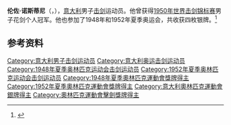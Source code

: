 '''伦佐·诺斯蒂尼'''（{{lang-it|Renzo Nostini}}，{{bd|1914年|5月27日|2005年|10月1日|}}），[[意大利|意大利]]男子[[击剑|击剑]]运动员。他曾获得[[1950年世界击剑锦标赛|1950年世界击剑锦标赛]]男子花剑个人冠军。他也参加了1948年和1952年夏季奥运会，共收获四枚银牌。<ref>{{Cite web|title=Renzo NOSTINI|url=https://www.olympic.org/renzo-nostini|accessdate=2021-03-08|date=2021-03-08|work=International Olympic Committee|language=en}}</ref>

== 参考资料 ==
{{reflist}}

{{世界击剑锦标赛男子花剑个人冠军}}

{{Authority control}}
{{DEFAULTSORT:Nostini, Renzo}}
[[Category:意大利男子击剑运动员|Category:意大利男子击剑运动员]]
[[Category:意大利奥运击剑运动员|Category:意大利奥运击剑运动员]]
[[Category:1948年夏季奥林匹克运动会击剑运动员|Category:1948年夏季奥林匹克运动会击剑运动员]]
[[Category:1952年夏季奥林匹克运动会击剑运动员|Category:1952年夏季奥林匹克运动会击剑运动员]]
[[Category:1948年夏季奧林匹克運動會獎牌得主|Category:1948年夏季奧林匹克運動會獎牌得主]]
[[Category:1952年夏季奧林匹克運動會獎牌得主|Category:1952年夏季奧林匹克運動會獎牌得主]]
[[Category:意大利奧林匹克運動會銀牌得主|Category:意大利奧林匹克運動會銀牌得主]]
[[Category:奧林匹克運動會擊劍獎牌得主|Category:奧林匹克運動會擊劍獎牌得主]]

{{意大利人物小作品}}